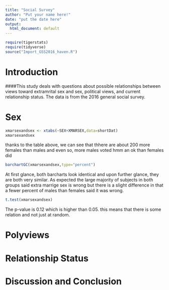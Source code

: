 ---
title: "Social Survey"
author: "Put your name here!"
date: "put the date here"
output:
  html_document: default
---

```{r include=FALSE,echo=FALSE}
require(tigerstats)
require(tidyverse)
source("Import_GSS2016_haven.R")
```
<!-- We recommend you use git branches -- create a separate branch for each major section i.e. Introduction, Methods, Results, Inferential Results, and Discussion and Conclusions - leave the YAML block untouched until the final merge where you put in your own name !-->

# Introduction

<!--In this section you explain what you are trying to show.  Where did the data come from?  What is the research or other question you are trying to answer?!-->   

####This study deals with questions about possible relationships between views toward extramrital sex and sex, political views, and current relationship status. The data is from the 2016 general social survey.



# Sex

<!--Decide on your methods:  use "variable analysis" or other appropriate descriptors.  Make sure to choose at least one graphical method and at least one numerical method.!-->

```{r}
xmarsexandsex <- xtabs(~SEX+XMARSEX,data=shortDat)
xmarsexandsex
```
  
thanks to the table above, we can see that thhere are about 200 more females than males and even so, more males voted hmm an ok than females did
```{r}
barchartGC(xmarsexandsex,type="percent")
```
  
At first glance, both barcharts look identical and upon further glance, they are both very similar. As expected the large majority of subjects in both groups said extra marrige sex is wrong but there is a slight difference in that a fewer percent of males than females said it was wrong.

```{r}
t.test(xmarsexandsex)
```
  
The p-value is 0.12 which is higher than 0.05. this means that there is some relation and not just at random.

# Polyviews

<!--Divide this section into two sub-sections:  One for your descriptive  results and one for your inferential results.!-->

# Relationship Status



# Discussion and Conclusion

<!--Discussion and conclusion here.  If you found a relationship be sure to consider whether the relationship occurs because one of the variables causes the other, or whether they perhasps are related for some other reason.  Watch the chapter 6 videos from the GeorgeTown videos collection.!-->
